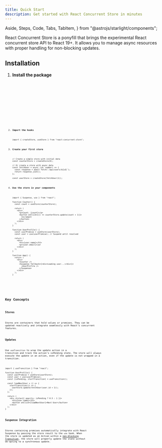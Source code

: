 ```yaml
---
title: Quick Start
description: Get started with React Concurrent Store in minutes
---
```


  Aside,
  Steps,
  Code,
  Tabs,
  TabItem,
} from "@astrojs/starlight/components";

React Concurrent Store is a ponyfill that brings the experimental React concurrent store API to React 19+.
It allows you to manage async resources with proper handling for non-blocking updates.

## Installation

<Steps>

1. **Install the package**

   <Tabs syncKey="package-manager">
     <TabItem label="npm">
       <Code
         code={`npm install https://pkg.pr.new/react-concurrent-store@${PUBLIC_COMMIT_HASH}`}
         lang="sh"
       />
     </TabItem>
     <TabItem label="yarn">
       <Code
         code={`yarn add https://pkg.pr.new/react-concurrent-store@${PUBLIC_COMMIT_HASH}`}
         lang="sh"
       />
     </TabItem>
     <TabItem label="pnpm">
       <Code
         code={`pnpm add https://pkg.pr.new/react-concurrent-store@${PUBLIC_COMMIT_HASH}`}
         lang="sh"
       />
     </TabItem>
     <TabItem label="bun">
       <Code
         code={`bun add https://pkg.pr.new/react-concurrent-store@${PUBLIC_COMMIT_HASH}`}
         lang="sh"
       />
     </TabItem>
   </Tabs>

2. **Import the hooks**

   ```tsx
   import { createStore, useStore } from "react-concurrent-store";
   ```

3. **Create your first store**

   ```tsx
   // Create a simple store with initial data
   const counterStore = createStore(0);

   // Or create a store with async data
   const fetchUser = async (id: number) => {
     const response = await fetch(`/api/users/${id}`);
     return response.json();
   };

   const userStore = createStore(fetchUser(1));
   ```

4. **Use the store in your components**

   ```tsx
   import { Suspense, use } from "react";

   function Counter() {
     const count = useStore(counterStore);

     return (
       <div>
         <p>Count: {count}</p>
         <button onClick={() => counterStore.update(count + 1)}>
           Increment
         </button>
       </div>
     );
   }

   function UserProfile() {
     const userPromise = useStore(userStore);
     const user = use(userPromise); // Suspend until resolved

     return (
       <div>
         <h1>{user.name}</h1>
         <p>{user.email}</p>
       </div>
     );
   }

   function App() {
     return (
       <div>
         <Counter />
         <Suspense fallback={<div>Loading user...</div>}>
           <UserProfile />
         </Suspense>
       </div>
     );
   }
   ```

</Steps>

## Key Concepts

### Stores

Stores are containers that hold values or promises. They can be updated reactively and integrate seamlessly with React's concurrent features.

### Updates

Use `useTransition` to wrap the update action in a transition and track the action's isPending state.
The store will always execute the update in an action, even if the update is not wrapped in a transition.

```tsx
import { useTransition } from "react";

function UserProfile() {
  const userPromise = useStore(userStore);
  const user = use(userPromise);
  const [isPending, startTransition] = useTransition();

  const loadNextUser = () => {
    startTransition(() => {
      userStore.update(fetchUser(user.id + 1));
    });
  };

  return (
    <div style={{ opacity: isPending ? 0.5 : 1 }}>
      <h1>{user.name}</h1>
      <button onClick={loadNextUser}>Next User</button>
    </div>
  );
}
```

### Suspense Integration

Stores containing promises automatically integrate with React Suspense by passing the store result to the `use` hook.
When the store is updated as an Action within a [non-blocking Transition](https://react.dev/reference/react/useTransition), the store will properly update the state without de-opting to a synchronous update.
